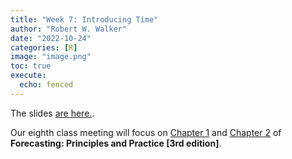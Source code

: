 ```yaml
---
title: "Week 7: Introducing Time"
author: "Robert W. Walker"
date: "2022-10-24"
categories: [R]
image: "image.png"
toc: true
execute: 
  echo: fenced
---
```


The slides [are here.](https://robertwwalker.github.io/xaringan/CMF-Week-8/index.html).

Our eighth class meeting will focus on [Chapter 1](https://otexts.com/fpp3/intro.html) and [Chapter 2](https://otexts.com/fpp3/graphics.html)  of __Forecasting: Principles and Practice [3rd edition]__. 

